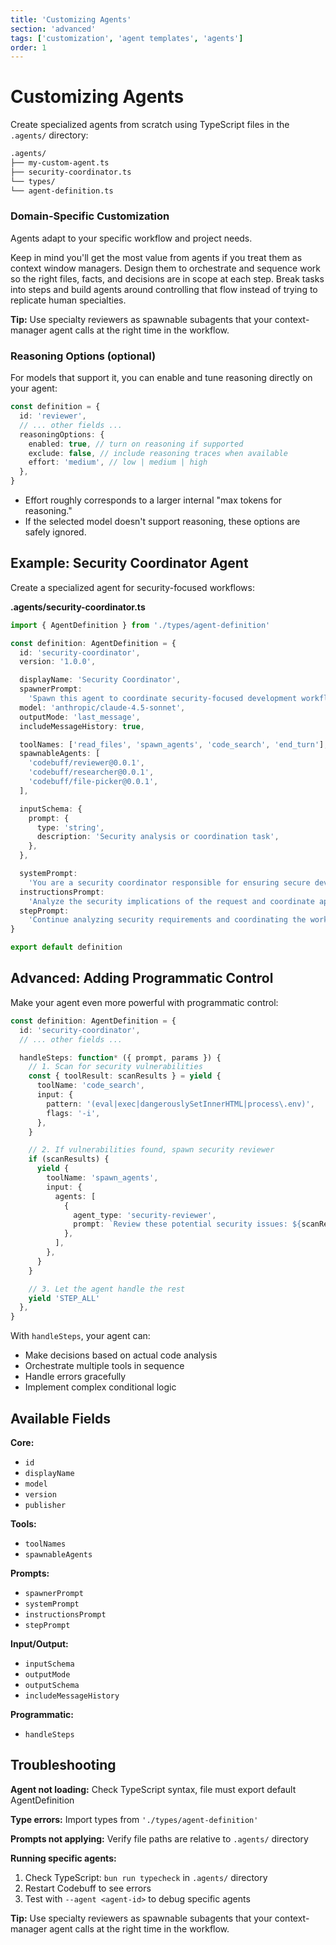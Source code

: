 ```yaml
---
title: 'Customizing Agents'
section: 'advanced'
tags: ['customization', 'agent templates', 'agents']
order: 1
---
```


# Customizing Agents

Create specialized agents from scratch using TypeScript files in the `.agents/` directory:

```markdown
.agents/
├── my-custom-agent.ts
├── security-coordinator.ts
└── types/
└── agent-definition.ts
```

### Domain-Specific Customization

Agents adapt to your specific workflow and project needs.

Keep in mind you'll get the most value from agents if you treat them as context window managers. Design them to orchestrate and sequence work so the right files, facts, and decisions are in scope at each step. Break tasks into steps and build agents around controlling that flow instead of trying to replicate human specialties.

**Tip:** Use specialty reviewers as spawnable subagents that your context-manager agent calls at the right time in the workflow.

### Reasoning Options (optional)

For models that support it, you can enable and tune reasoning directly on your agent:

```ts
const definition = {
  id: 'reviewer',
  // ... other fields ...
  reasoningOptions: {
    enabled: true, // turn on reasoning if supported
    exclude: false, // include reasoning traces when available
    effort: 'medium', // low | medium | high
  },
}
```

- Effort roughly corresponds to a larger internal "max tokens for reasoning."
- If the selected model doesn't support reasoning, these options are safely ignored.

## Example: Security Coordinator Agent

Create a specialized agent for security-focused workflows:

**.agents/security-coordinator.ts**

```typescript
import { AgentDefinition } from './types/agent-definition'

const definition: AgentDefinition = {
  id: 'security-coordinator',
  version: '1.0.0',

  displayName: 'Security Coordinator',
  spawnerPrompt:
    'Spawn this agent to coordinate security-focused development workflows and ensure secure coding practices',
  model: 'anthropic/claude-4.5-sonnet',
  outputMode: 'last_message',
  includeMessageHistory: true,

  toolNames: ['read_files', 'spawn_agents', 'code_search', 'end_turn'],
  spawnableAgents: [
    'codebuff/reviewer@0.0.1',
    'codebuff/researcher@0.0.1',
    'codebuff/file-picker@0.0.1',
  ],

  inputSchema: {
    prompt: {
      type: 'string',
      description: 'Security analysis or coordination task',
    },
  },

  systemPrompt:
    'You are a security coordinator responsible for ensuring secure development practices.',
  instructionsPrompt:
    'Analyze the security implications of the request and coordinate appropriate security-focused agents.',
  stepPrompt:
    'Continue analyzing security requirements and coordinating the workflow. Use end_turn when complete.',
}

export default definition
```

## Advanced: Adding Programmatic Control

Make your agent even more powerful with programmatic control:

```typescript
const definition: AgentDefinition = {
  id: 'security-coordinator',
  // ... other fields ...

  handleSteps: function* ({ prompt, params }) {
    // 1. Scan for security vulnerabilities
    const { toolResult: scanResults } = yield {
      toolName: 'code_search',
      input: {
        pattern: '(eval|exec|dangerouslySetInnerHTML|process\.env)',
        flags: '-i',
      },
    }

    // 2. If vulnerabilities found, spawn security reviewer
    if (scanResults) {
      yield {
        toolName: 'spawn_agents',
        input: {
          agents: [
            {
              agent_type: 'security-reviewer',
              prompt: `Review these potential security issues: ${scanResults}`,
            },
          ],
        },
      }
    }

    // 3. Let the agent handle the rest
    yield 'STEP_ALL'
  },
}
```

With `handleSteps`, your agent can:

- Make decisions based on actual code analysis
- Orchestrate multiple tools in sequence
- Handle errors gracefully
- Implement complex conditional logic

## Available Fields

**Core:**

- `id`
- `displayName`
- `model`
- `version`
- `publisher`

**Tools:**

- `toolNames`
- `spawnableAgents`

**Prompts:**

- `spawnerPrompt`
- `systemPrompt`
- `instructionsPrompt`
- `stepPrompt`

**Input/Output:**

- `inputSchema`
- `outputMode`
- `outputSchema`
- `includeMessageHistory`

**Programmatic:**

- `handleSteps`

## Troubleshooting

**Agent not loading:** Check TypeScript syntax, file must export default AgentDefinition

**Type errors:** Import types from `'./types/agent-definition'`

**Prompts not applying:** Verify file paths are relative to `.agents/` directory

**Running specific agents:**

1. Check TypeScript: `bun run typecheck` in `.agents/` directory
2. Restart Codebuff to see errors
3. Test with `--agent <agent-id>` to debug specific agents

**Tip:** Use specialty reviewers as spawnable subagents that your context-manager agent calls at the right time in the workflow.
